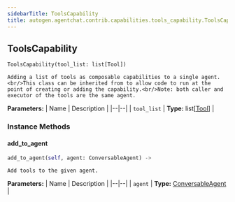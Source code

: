 ```yaml
---
sidebarTitle: ToolsCapability
title: autogen.agentchat.contrib.capabilities.tools_capability.ToolsCapability
---
```

<h2 id="autogen.agentchat.contrib.capabilities.tools_capability.ToolsCapability" class="doc doc-heading">
    <code class="doc-symbol doc-symbol-heading doc-symbol-class"></code>
    <span class="doc doc-object-name doc-class-name">ToolsCapability</span>
</h2>

```python
ToolsCapability(tool_list: list[Tool])
```

    Adding a list of tools as composable capabilities to a single agent.<br/>This class can be inherited from to allow code to run at the point of creating or adding the capability.<br/>Note: both caller and executor of the tools are the same agent.

<b>Parameters:</b>
| Name | Description |
|--|--|
| `tool_list` | **Type:** list[[Tool](/docs/api-reference/autogen/tools/Tool)] |

### Instance Methods

<code class="doc-symbol doc-symbol-heading doc-symbol-method"></code>
#### add_to_agent

```python
add_to_agent(self, agent: ConversableAgent) -> 
```

    Add tools to the given agent.

<b>Parameters:</b>
| Name | Description |
|--|--|
| `agent` | **Type:** [ConversableAgent](/docs/api-reference/autogen/ConversableAgent) |

<br />